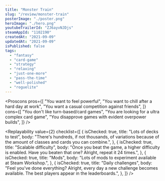 ```yaml
---
title: "Monster Train"
slug: "/review/monster-train"
posterImage: "./poster.png"
heroImage: "./hero.png"
youtubeTrailerId: "ZJ6ayvNJDjs"
steamAppId: "1102190"
createdAt: "2021-09-09"
updatedAt: "2021-09-09"
isPublished: false
tags:
  - "fantasy"
  - "card-game"
  - "strategy"
  - "relaxing"
  - "just-one-more"
  - "pass-the-time"
  - "well-polished"
  - "roguelite"
---
```


<Proscons
  pros={[
    "You want to feel powerful",
    "You want to chill after a hard day at work",
    "You want a casual competition against friends",
  ]}
  cons={[
    "You don't like turn-based/card games",
    "You are looking for a ultra complex card game",
    "You disapprove games with evident overpower builds",
  ]}
/>

<Section className="mt-10" title="Worth mentioning...">
  <List
    className="mt-5"
    items={[
      {
        mood: "positive",
        content: "The game is well polished.",
      },
    ]}
  />
</Section>

<Replayability
  value={2}
  checklist={[
    {
      isChecked: true,
      title: "Lots of decks to test",
      body: "There's hundreds, if not thousands, of variations because of the amount of classes and cards you can combine.",
    },
    {
      isChecked: true,
      title: "Scalable difficulty",
      body: "Once you beat the game, a higher difficulty is enabled. Have you beaten that one? Alright, repeat it 24 times.",
    },
    {
      isChecked: true,
      title: "Mods",
      body: "Lots of mods to experiment available at Steam Workshop.",
    },
    {
      isChecked: true,
      title: "Daily challenges",
      body: "Feel you've done everything? Alright, every day a new challenge becomes available. The best players appear in the leaderboards.",
    },
  ]}
/>
